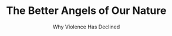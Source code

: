 ---
title: "The Better Angels of Our Nature"
subtitle: "Why Violence Has Declined"
bookCover: "/assets/book-covers/better-angels.jpg"
slug: "better-angels"
bookAuthor: "Steven Pinker"
rating: 7
done: false
tags: []
summary: false
detailedNotes: false
amazonLink: ""
amazonAffiliateLink: ""
---